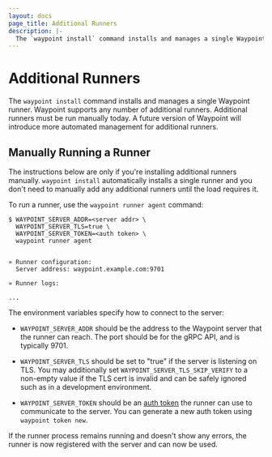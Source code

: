 ```yaml
---
layout: docs
page_title: Additional Runners
description: |-
  The `waypoint install` command installs and manages a single Waypoint runner. Waypoint supports any number of additional runners. Additional runners must be run manually today.
---
```


# Additional Runners

The `waypoint install` command installs and manages a single Waypoint runner.
Waypoint supports any number of additional runners. Additional runners must
be run manually today. A future version of Waypoint will introduce more
automated management for additional runners.

## Manually Running a Runner

The instructions below are only if you're installing additional runners
manually. `waypoint install` automatically installs a single runner and
you don't need to manually add any additional runners until the load
requires it.

To run a runner, use the `waypoint runner agent` command:

```shell-session
$ WAYPOINT_SERVER_ADDR=<server addr> \
  WAYPOINT_SERVER_TLS=true \
  WAYPOINT_SERVER_TOKEN=<auth token> \
  waypoint runner agent


» Runner configuration:
  Server address: waypoint.example.com:9701

» Runner logs:

...
```

The environment variables specify how to connect to the server:

- `WAYPOINT_SERVER_ADDR` should be the address to the Waypoint server
  that the runner can reach. The port should be for the gRPC API, and
  is typically 9701.

- `WAYPOINT_SERVER_TLS` should be set to "true" if the server is listening
  on TLS. You may additionally set `WAYPOINT_SERVER_TLS_SKIP_VERIFY` to
  a non-empty value if the TLS cert is invalid and can be safely ignored
  such as in a development environment.

- `WAYPOINT_SERVER_TOKEN` should be an [auth token](/docs/server/auth)
  the runner can use to communicate to the server. You can generate a new
  auth token using `waypoint token new`.

If the runner process remains running and doesn't show any errors, the
runner is now registered with the server and can now be used.
